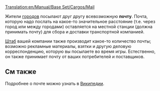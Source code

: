 [[Translation:en/Manual/Base Set/Cargos/Mail]]

{{ru/Manual/Base Set/Cargos/Груз|
|груз=Почта
|изображение=en/Manual/Base Set/Cargos/Mail.png
|производит=[[ru/Manual/Город|Город]], [[ru/Archive/Manual/Штаб|Штаб]]
|принимает=[[ru/Manual/Город|Город]], [[ru/Archive/Manual/Штаб|Штаб]]
}}

Жители [[ru/Manual/Город|городов]] посылают друг другу всевозможную '''почту'''.  Почта, которую надо послать на какое-то значительное расстояние (т.е. через город или между городами) оставляется на местной станции (должна принимать почту) для сбора и доставки транспортной компанией.

[[ru/Archive/Manual/Штаб|Штаб]] вашей компании также производит какое-то количество почты; возможно рекламные материалы, взятки и другую деловую корреспонденцию, которую вы посылаете во время игры. Естественно, он также принимает почту от ваших потребителей и поставщиков.

==См также==
Подробнее о почте можно узнать в [http://ru.wikipedia.org/wiki/%D0%9F%D0%BE%D1%87%D1%82%D0%B0 Википедии].
